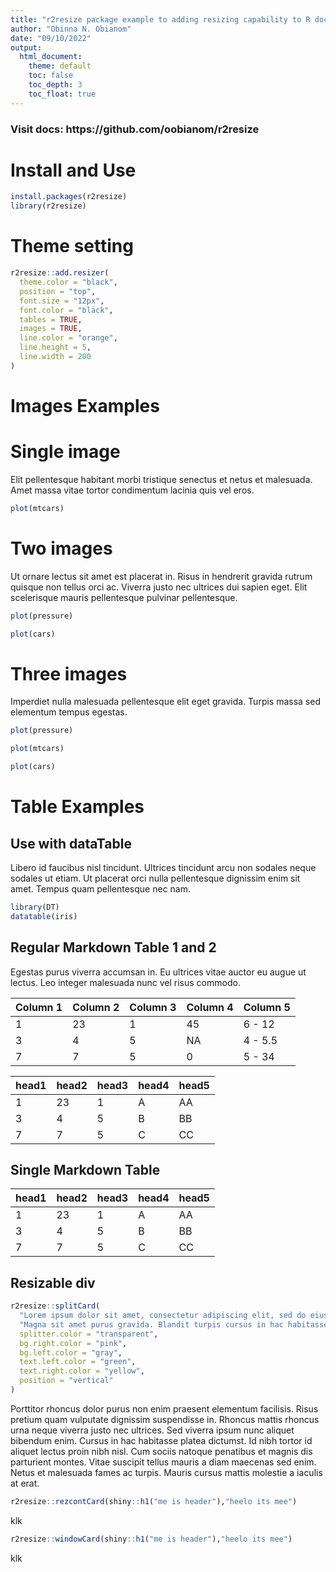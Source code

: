 ```yaml
---
title: "r2resize package example to adding resizing capability to R documents"
author: "Obinna N. Obianom"
date: "09/10/2022"
output:
  html_document:
    theme: default
    toc: false
    toc_depth: 3
    toc_float: true
---
```


### Visit docs: https://github.com/oobianom/r2resize

# Install and Use

```r
install.packages(r2resize)
library(r2resize)
```

# Theme setting

```r
r2resize::add.resizer(
  theme.color = "black",
  position = "top",
  font.size = "12px",
  font.color = "black",
  tables = TRUE,
  images = TRUE,
  line.color = "orange",
  line.height = 5,
  line.width = 200
)

```

# Images Examples


# Single image

Elit pellentesque habitant morbi tristique senectus et netus et malesuada. Amet massa vitae tortor condimentum lacinia quis vel eros. 

```r

plot(mtcars)


```

# Two images

Ut ornare lectus sit amet est placerat in. Risus in hendrerit gravida rutrum quisque non tellus orci ac. Viverra justo nec ultrices dui sapien eget. Elit scelerisque mauris pellentesque pulvinar pellentesque. 

```r

plot(pressure)

plot(cars)

```


# Three images

Imperdiet nulla malesuada pellentesque elit eget gravida. Turpis massa sed elementum tempus egestas.

```r

plot(pressure)

plot(mtcars)

plot(cars)

```

# Table Examples

## Use with dataTable 

Libero id faucibus nisl tincidunt. Ultrices tincidunt arcu non sodales neque sodales ut etiam. Ut placerat orci nulla pellentesque dignissim enim sit amet. Tempus quam pellentesque nec nam. 

```r

library(DT)
datatable(iris)

```



## Regular Markdown Table 1 and 2

Egestas purus viverra accumsan in. Eu ultrices vitae auctor eu augue ut lectus. Leo integer malesuada nunc vel risus commodo.

| Column 1 | Column 2 | Column 3 | Column 4 | Column 5 |
|----------|----------|----------|----------|----------|
| 1        | 23       | 1        | 45       | 6 - 12   |
| 3        | 4        | 5        | NA       | 4 - 5.5  |
| 7        | 7        | 5        | 0        | 5 - 34   |

| head1 | head2 | head3 | head4 | head5 |
|-------|-------|-------|-------|-------|
| 1     | 23    | 1     | A     | AA    |
| 3     | 4     | 5     | B     | BB    |
| 7     | 7     | 5     | C     | CC    |



## Single Markdown Table

| head1 | head2 | head3 | head4 | head5 |
|-------|-------|-------|-------|-------|
| 1     | 23    | 1     | A     | AA    |
| 3     | 4     | 5     | B     | BB    |
| 7     | 7     | 5     | C     | CC    |


## Resizable div

```r
r2resize::splitCard(
  "Lorem ipsum dolor sit amet, consectetur adipiscing elit, sed do eiusmod tempor incididunt ut labore et dolore magna aliqua. At risus viverra adipiscing at. Metus vulputate eu scelerisque felis imperdiet proin fermentum leo. Varius morbi enim nunc faucibus a pellentesque sit amet. In massa tempor nec feugiat nisl pretium fusce. Et ligula ullamcorper malesuada proin. Consectetur adipiscing elit ut aliquam purus sit. Turpis egestas maecenas pharetra convallis. Placerat orci nulla pellentesque dignissim. Mollis aliquam ut porttitor leo a diam. Tristique sollicitudin nibh sit amet. Ultrices neque ornare aenean euismod elementum nisi quis. Lacus sed turpis tincidunt id aliquet risus feugiat in. Sed faucibus turpis in eu. Amet commodo nulla facilisi nullam vehicula ipsum a arcu cursus. Sed tempus urna et pharetra pharetra massa massa. Nec nam aliquam sem et tortor consequat id. Adipiscing commodo elit at imperdiet. Cras sed felis eget velit aliquet sagittis. Nunc sed velit dignissim sodales.",
  "Magna sit amet purus gravida. Blandit turpis cursus in hac habitasse platea dictumst. Eget est lorem ipsum dolor. Eu mi bibendum neque egestas congue. Sit amet aliquam id diam maecenas ultricies mi eget. Semper risus in hendrerit gravida rutrum quisque. Velit dignissim sodales ut eu sem. A arcu cursus vitae congue mauris rhoncus aenean vel elit. Commodo viverra maecenas accumsan lacus vel. Quam adipiscing vitae proin sagittis nisl rhoncus mattis rhoncus urna. Placerat orci nulla pellentesque dignissim enim sit amet venenatis urna. At varius vel pharetra vel turpis nunc eget lorem dolor. Enim blandit volutpat maecenas volutpat blandit. Morbi tempus iaculis urna id volutpat lacus. Faucibus ornare suspendisse sed nisi. Interdum consectetur libero id faucibus nisl tincidunt eget nullam non. Venenatis urna cursus eget nunc scelerisque viverra.",
  splitter.color = "transparent",
  bg.right.color = "pink",
  bg.left.color = "gray",
  text.left.color = "green",
  text.right.color = "yellow",
  position = "vertical"
)
```

Porttitor rhoncus dolor purus non enim praesent elementum facilisis. Risus pretium quam vulputate dignissim suspendisse in. Rhoncus mattis rhoncus urna neque viverra justo nec ultrices. Sed viverra ipsum nunc aliquet bibendum enim. Cursus in hac habitasse platea dictumst. Id nibh tortor id aliquet lectus proin nibh nisl. Cum sociis natoque penatibus et magnis dis parturient montes. Vitae suscipit tellus mauris a diam maecenas sed enim. Netus et malesuada fames ac turpis. Mauris cursus mattis molestie a iaculis at erat.


```r

r2resize::rezcontCard(shiny::h1("me is header"),"heelo its mee")

```

klk


```r

r2resize::windowCard(shiny::h1("me is header"),"heelo its mee")

```

klk

